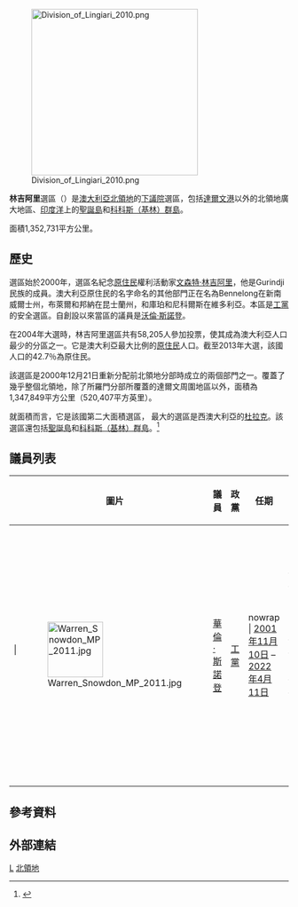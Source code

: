 [[File:Division_of_Lingiari_2010.png|300px]]

'''林吉阿里'''選區（{{lang-en|Division of Lingiari}}）是[[澳大利亞|澳大利亞]][[北領地|北領地]]的[[澳大利亞下議院|下議院]]選區，包括[[達爾文港|達爾文港]]以外的北領地廣大地區、[[印度洋|印度洋]]上的[[聖誕島|聖誕島]]和[[科科斯（基林）群島|科科斯（基林）群島]]。

面積1,352,731平方公里。

== 歷史 ==

選區始於2000年，選區名紀念[[澳大利亞原住民|原住民]]權利活動家[[文森特·林吉阿里|文森特·林吉阿里]]，他是Gurindji民族的成員。澳大利亞原住民的名字命名的其他部門正在名為Bennelong在新南威爾士州，布萊爾和邦納在昆士蘭州，和庫珀和尼科爾斯在維多利亞。本區是[[澳大利亞工黨|工黨]]的安全選區。自創設以來當區的議員是[[沃倫·斯諾登|沃倫·斯諾登]]。

在2004年大選時，林吉阿里選區共有58,205人參加投票，使其成為澳大利亞人口最少的分區之一。它是澳大利亞最大比例的[[澳大利亚原住民|原住民]]人口。截至2013年大選，該國人口的42.7％為原住民。

該選區是2000年12月21日重新分配前北領地分部時成立的兩個部門之一。覆蓋了幾乎整個北領地，除了所羅門分部所覆蓋的達爾文周圍地區以外，面積為1,347,849平方公里（520,407平方英里）。

就面積而言，它是該國第二大面積選區，
最大的選區是西澳大利亞的[[杜拉克_(澳大利亞國會選區)|杜拉克]]。該選區還包括[[聖誕島|聖誕島]]和[[科科斯（基林）群島|科科斯（基林）群島]]。<ref>{{cite web|title=Profile of the electoral division of Lingiari (NT)|url=http://www.aec.gov.au/profiles/nt/lingiari.htm|publisher=Australian Electoral Commission|access-date=2 May 2016|archive-date=2016-04-25|archive-url=https://web.archive.org/web/20160425054016/http://www.aec.gov.au/profiles/nt/lingiari.htm|dead-url=no}}</ref>

== 議員列表 ==

{| class=wikitable style="text-align:center"
|-
!
! 圖片
! 議員
! 政黨
! 任期
! 註記
|-
| {{Australian party style|Labor}}| 
| [[File:Warren_Snowdon_MP_2011.jpg|100px]]
| [[華倫·斯諾登|華倫·斯諾登]]<br />{{small|(1950–)}}
| [[Australian_Labor_Party|工黨]]
| nowrap | [[2001年澳大利亞聯邦大選|2001年11月10日]] –<br/>[[2001年澳大利亞聯邦大選|2022年4月11日]]

| 此前在[[北領地_(澳大利亞國會選區)|北領地]]工作。曾在[[陸克文|陸克文]]和[[朱莉亞·吉拉德|吉拉德]]政府任部長。现已退休。
|}

== 參考資料 ==
{{reflist}}
== 外部連結 ==
[[Category:澳大利亞國會選區|L]]
[[Category:北領地|北領地]]